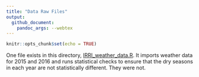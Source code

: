 ```yaml
---
title: "Data Raw Files"
output:
  github_document:
    pandoc_args: --webtex
---
```


```r
knitr::opts_chunk$set(echo = TRUE)
```

One file exists in this directory, [IRRI_weather_data.R](IRRI_weather_data.R).
It imports weather data for 2015 and 2016 and runs statistical checks to ensure that the dry seasons in each year are not statistically different.
They were not.
